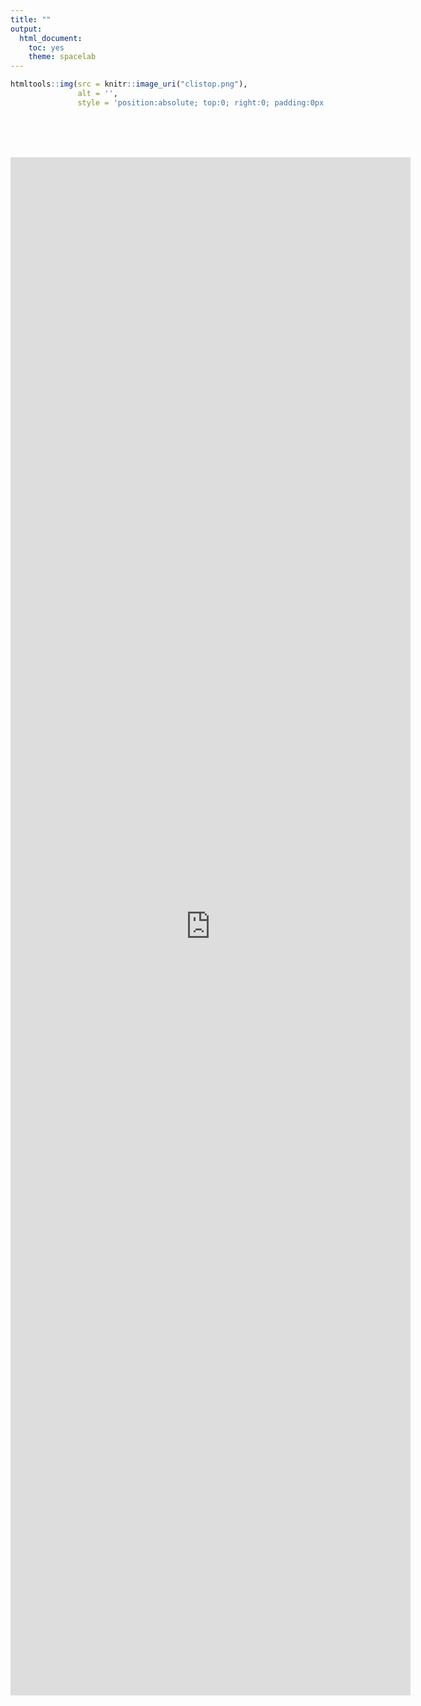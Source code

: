 ```yaml
---
title: ""
output: 
  html_document: 
    toc: yes
    theme: spacelab
---
```



```r
htmltools::img(src = knitr::image_uri("clistop.png"), 
               alt = '', 
               style = 'position:absolute; top:0; right:0; padding:0px; width=100%;overflow:hidden')
```

<div style='position:absolute;' >
<br>
<br>
<br>
<iframe src="https://docs.google.com/forms/d/e/1FAIpQLSdpcTk-5G_l_Ue7i1SBmLFm4iaz8tcwP0kHXfzjcaP8QT3Rdg/viewform?embedded=true" width="640" height="2461" frameborder="0" marginheight="0" marginwidth="0">Loading...</iframe>

<div>